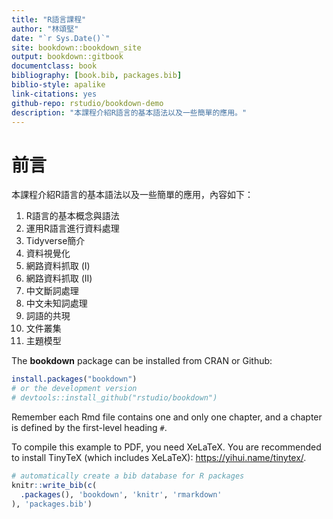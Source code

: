 ```yaml
--- 
title: "R語言課程"
author: "林頌堅"
date: "`r Sys.Date()`"
site: bookdown::bookdown_site
output: bookdown::gitbook
documentclass: book
bibliography: [book.bib, packages.bib]
biblio-style: apalike
link-citations: yes
github-repo: rstudio/bookdown-demo
description: "本課程介紹R語言的基本語法以及一些簡單的應用。"
---
```


# 前言 {-}

本課程介紹R語言的基本語法以及一些簡單的應用，內容如下：

1. R語言的基本概念與語法
2. 運用R語言進行資料處理
3. Tidyverse簡介
4. 資料視覺化
5. 網路資料抓取 (I)
6. 網路資料抓取 (II)
7. 中文斷詞處理
8. 中文未知詞處理
9. 詞語的共現
10. 文件叢集
11. 主題模型

The **bookdown** package can be installed from CRAN or Github:

```r
install.packages("bookdown")
# or the development version
# devtools::install_github("rstudio/bookdown")
```

Remember each Rmd file contains one and only one chapter, and a chapter is defined by the first-level heading `#`.

To compile this example to PDF, you need XeLaTeX. You are recommended to install TinyTeX (which includes XeLaTeX): <https://yihui.name/tinytex/>.

```r
# automatically create a bib database for R packages
knitr::write_bib(c(
  .packages(), 'bookdown', 'knitr', 'rmarkdown'
), 'packages.bib')
```
